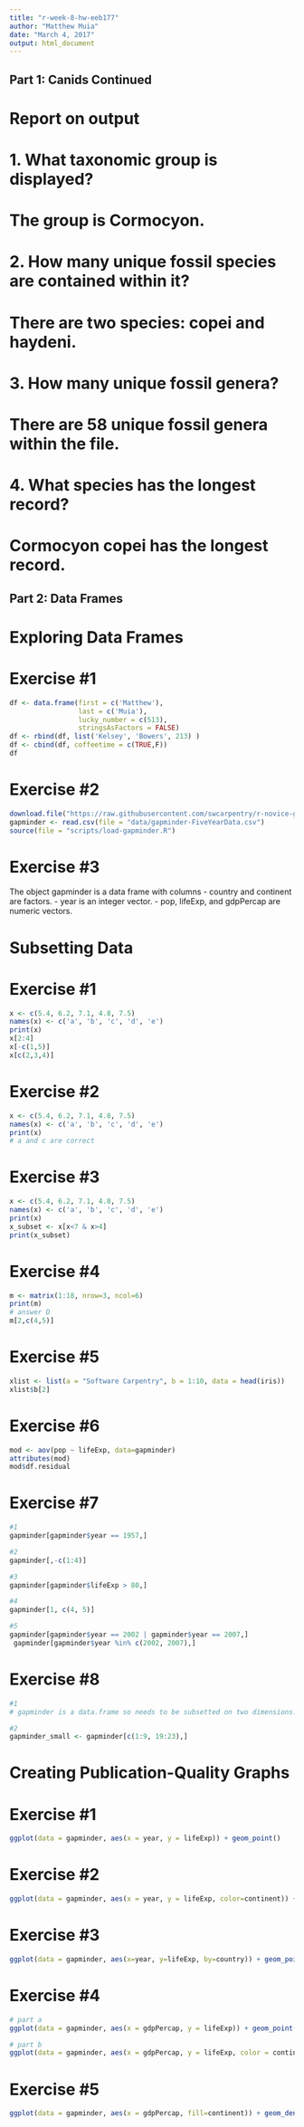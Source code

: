 ```yaml
---
title: "r-week-8-hw-eeb177"
author: "Matthew Muia"
date: "March 4, 2017"
output: html_document
---
```


## Part 1: Canids Continued
# Report on output
# 1. What taxonomic group is displayed?
# The group is Cormocyon.
# 2. How many unique fossil species are contained within it?
# There are two species: copei and haydeni.
# 3. How many unique fossil genera?
# There are 58 unique fossil genera within the file. 
# 4. What species has the longest record?
# Cormocyon copei has the longest record.


## Part 2: Data Frames
# Exploring Data Frames
# Exercise #1
```r
df <- data.frame(first = c('Matthew'),
                 last = c('Muia'),
                 lucky_number = c(513),
                 stringsAsFactors = FALSE)
df <- rbind(df, list('Kelsey', 'Bowers', 213) )
df <- cbind(df, coffeetime = c(TRUE,F))
df
```

# Exercise #2
```r
download.file("https://raw.githubusercontent.com/swcarpentry/r-novice-gapminder/gh-pages/_episodes_rmd/data/gapminder-FiveYearData.csv", destfile = "data/gapminder-FiveYearData.csv")
gapminder <- read.csv(file = "data/gapminder-FiveYearData.csv")
source(file = "scripts/load-gapminder.R")
```

# Exercise #3
The object gapminder is a data frame with columns
- country and continent are factors.
- year is an integer vector.
- pop, lifeExp, and gdpPercap are numeric vectors.

# Subsetting Data
# Exercise #1
```r
x <- c(5.4, 6.2, 7.1, 4.8, 7.5)
names(x) <- c('a', 'b', 'c', 'd', 'e')
print(x)
x[2:4]
x[-c(1,5)]
x[c(2,3,4)]
```

# Exercise #2
```r
x <- c(5.4, 6.2, 7.1, 4.8, 7.5)
names(x) <- c('a', 'b', 'c', 'd', 'e')
print(x)
# a and c are correct
```

# Exercise #3
```r
x <- c(5.4, 6.2, 7.1, 4.8, 7.5)
names(x) <- c('a', 'b', 'c', 'd', 'e')
print(x)
x_subset <- x[x<7 & x>4]
print(x_subset)
```

# Exercise #4
```r
m <- matrix(1:18, nrow=3, ncol=6)
print(m)
# answer D
m[2,c(4,5)]
```

# Exercise #5
```r
xlist <- list(a = "Software Carpentry", b = 1:10, data = head(iris))
xlist$b[2]
```

# Exercise #6
```r
mod <- aov(pop ~ lifeExp, data=gapminder)
attributes(mod)
mod$df.residual
```

# Exercise #7
```r
#1
gapminder[gapminder$year == 1957,]

#2
gapminder[,-c(1:4)]

#3
gapminder[gapminder$lifeExp > 80,]

#4
gapminder[1, c(4, 5)]

#5
gapminder[gapminder$year == 2002 | gapminder$year == 2007,]
 gapminder[gapminder$year %in% c(2002, 2007),]

```

# Exercise #8
```r
#1
# gapminder is a data.frame so needs to be subsetted on two dimensions. gapminder[1:20, ] subsets the data to give the first 20 rows and all columns.

#2
gapminder_small <- gapminder[c(1:9, 19:23),]
```

# Creating Publication-Quality Graphs
# Exercise #1
```r
ggplot(data = gapminder, aes(x = year, y = lifeExp)) + geom_point()
```

# Exercise #2
```r
ggplot(data = gapminder, aes(x = year, y = lifeExp, color=continent)) + geom_point()
```

# Exercise #3
```r
ggplot(data = gapminder, aes(x=year, y=lifeExp, by=country)) + geom_point() + geom_line(aes(color=continent))
```

# Exercise #4
```r
# part a
ggplot(data = gapminder, aes(x = gdpPercap, y = lifeExp)) + geom_point(size=3, color="orange") + scale_x_log10() + geom_smooth(method="lm", size=1.5)

# part b
ggplot(data = gapminder, aes(x = gdpPercap, y = lifeExp, color = continent)) + geom_point(size=3, pch=17) + scale_x_log10() + geom_smooth(method="lm", size=1.5)
```

# Exercise #5
```r
ggplot(data = gapminder, aes(x = gdpPercap, fill=continent)) + geom_density(alpha=0.6) + facet_wrap( ~ year) + scale_x_log10()
```

